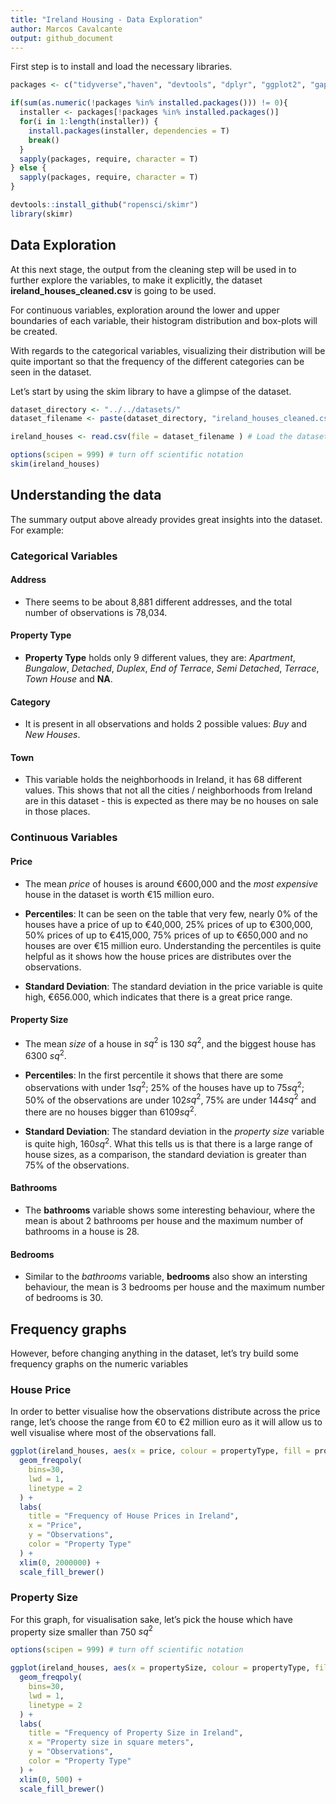 ```yaml
---
title: "Ireland Housing - Data Exploration"
author: Marcos Cavalcante
output: github_document
---
```

First step is to install and load the necessary libraries.

```r
packages <- c("tidyverse","haven", "devtools", "dplyr", "ggplot2", "gapminder")

if(sum(as.numeric(!packages %in% installed.packages())) != 0){
  installer <- packages[!packages %in% installed.packages()]
  for(i in 1:length(installer)) {
    install.packages(installer, dependencies = T)
    break()
  }
  sapply(packages, require, character = T) 
} else {
  sapply(packages, require, character = T) 
}

devtools::install_github("ropensci/skimr")
library(skimr)

```


## Data Exploration

At this next stage, the output from the cleaning step will be used in to further explore the variables, to make it explicitly, the dataset __ireland_houses_cleaned.csv__ is going to be used.


For continuous variables, exploration around the lower and upper boundaries of each variable, their histogram distribution and box-plots will be created.

With regards to the categorical variables, visualizing their distribution will be quite important so that the frequency of the different categories can be seen in the dataset.

Let's start by using the skim library to have a glimpse of the dataset.

```r

dataset_directory <- "../../datasets/"
dataset_filename <- paste(dataset_directory, "ireland_houses_cleaned.csv", sep="")

ireland_houses <- read.csv(file = dataset_filename ) # Load the dataset

options(scipen = 999) # turn off scientific notation
skim(ireland_houses)
```


## Understanding the data

The summary output above already provides great insights into the dataset. For example:

### Categorical Variables

#### Address

* There seems to be about 8,881 different addresses, and the total number of observations is 78,034.

#### Property Type

* **Property Type** holds only 9 different values, they are: *Apartment*, *Bungalow*, *Detached*, *Duplex*, *End of Terrace*, *Semi Detached*, *Terrace*, *Town House* and **NA**.

#### Category

* It is present in all observations and holds 2 possible values: *Buy* and *New Houses*.

#### Town

* This variable holds the neighborhoods in Ireland, it has 68 different values. This shows that not all the cities / neighborhoods from Ireland are in this dataset - this is expected as there may be no houses on sale in those places.

### Continuous Variables

#### Price
* The mean _price_ of houses is around €600,000 and the *most expensive* house in the dataset is worth €15 million euro.

* **Percentiles**: It can be seen on the table that very few, nearly 0% of the houses have a price of up to €40,000, 25% prices of up to €300,000, 50% prices of up to €415,000, 75% prices of up to €650,000 and no houses are over €15 million euro. Understanding the percentiles is quite helpful as it shows how the house prices are distributes over the observations.

* **Standard Deviation**: The standard deviation in the price variable is quite high, €656.000, which indicates that there is a great price range.

#### Property Size

* The mean _size_ of a house in $sq^2$ is 130 $sq^2$, and the biggest house has 6300 $sq^2$.

* **Percentiles**: In the first percentile it shows that there are some observations with under 1$sq^2$; 25% of the houses have up to 75$sq^2$; 50% of the observations are under 102$sq^2$, 75% are under 144$sq^2$ and there are no houses bigger than 6109$sq^2$.

* **Standard Deviation**: The standard deviation in the *property size* variable is quite high, 160$sq^2$. What this tells us is that there is a large range of house sizes, as a comparison, the standard deviation is greater than 75% of the observations.

#### Bathrooms

* The **bathrooms** variable shows some interesting behaviour, where the mean is about 2 bathrooms per house and the maximum number of bathrooms in a house is 28.

#### Bedrooms

* Similar to the *bathrooms* variable, **bedrooms** also show an intersting behaviour, the mean is 3 bedrooms per house and the maximum number of bedrooms is 30.



## Frequency graphs
However, before changing anything in the dataset, let's try build some frequency graphs on the numeric variables


### House Price

In order to better visualise how the observations distribute across the price range, let's choose the range from €0 to €2 million euro as it will allow us to well visualise where most of the observations fall.
```r
ggplot(ireland_houses, aes(x = price, colour = propertyType, fill = propertyType)) +
  geom_freqpoly(
    bins=30,
    lwd = 1,
    linetype = 2
  ) +
  labs(
    title = "Frequency of House Prices in Ireland",
    x = "Price",
    y = "Observations",
    color = "Property Type"
  ) +
  xlim(0, 2000000) +
  scale_fill_brewer() 
```


### Property Size
For this graph, for visualisation sake, let's pick the house which have property size smaller than 750 $sq^2$

```r
options(scipen = 999) # turn off scientific notation

ggplot(ireland_houses, aes(x = propertySize, colour = propertyType, fill = propertyType)) +
  geom_freqpoly(
    bins=30,
    lwd = 1,
    linetype = 2
  ) +
  labs(
    title = "Frequency of Property Size in Ireland",
    x = "Property size in square meters",
    y = "Observations",
    color = "Property Type"
  ) +
  xlim(0, 500) +
  scale_fill_brewer() 
```
